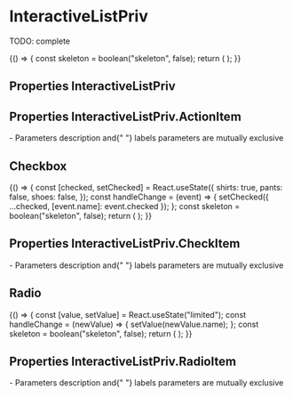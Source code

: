 

<Meta title="Components/InteractiveListPriv" component={InteractiveListPriv} />

# InteractiveListPriv

TODO: complete

<Preview>
  <Story name="default" parameters={{ decorators: [withKnobs, withA11y] }}>
    {() => {
      const skeleton = boolean("skeleton", false);
      return (
        <InteractiveListPriv
          addItemLabel="Add a variant"
          onClickAddItem={action("onClickAddItem")}
          skeleton={skeleton}
        >
          <InteractiveListPriv.ActionItem
            title="Color"
            name="color"
            labels={[
              { id: "1", label: "pink", colorTag: "#E68CFA" },
              { id: "2", label: "black", colorTag: "#000000" },
              { id: "3", label: "red", colorTag: "#ff0000" },
              { id: "4", label: "blue", colorTag: "#027cdc" },
              { id: "5", label: "gray", colorTag: "#f9f9f9" },
              { id: "6", label: "light gray", colorTag: "#fafafa" },
              { id: "7", label: "dark blue", colorTag: "#2c3357" },
            ]}
            skeleton={skeleton}
            onChange={action("onChange")}
          />
          <InteractiveListPriv.ActionItem
            title="Size"
            name="size"
            labels={[
              { id: "1", label: "S" },
              { id: "2", label: "XS" },
            ]}
            onChange={action("onChange")}
            skeleton={skeleton}
          />
          <InteractiveListPriv.ActionItem
            title="Variant"
            name="variant"
            description="description"
            onChange={action("onChange")}
            skeleton={skeleton}
          />
        </InteractiveListPriv>
      );
    }}
  </Story>
</Preview>

## Properties InteractiveListPriv

<Props of={InteractiveListPriv} />

## Properties InteractiveListPriv.ActionItem

<Props of={InteractiveListPriv.ActionItem} />
<Text>
  - Parameters <Text appearance="primary">description </Text> and{" "}
  <Text appearance="primary"> labels </Text> parameters are mutually exclusive
</Text>

## Checkbox

<Preview withToolbar>
  <Story name="checkbox" parameters={{ decorators: [withKnobs, withA11y] }}>
    {() => {
      const [checked, setChecked] = React.useState({
        shirts: true,
        pants: false,
        shoes: false,
      });
      const handleChange = (event) => {
        setChecked({ ...checked, [event.name]: event.checked });
      };
      const skeleton = boolean("skeleton", false);
      return (
        <InteractiveListPriv skeleton={skeleton}>
          <InteractiveListPriv.CheckItem
            title="Shirts"
            name="shirts"
            checked={checked.shirts}
            skeleton={skeleton}
            onChange={handleChange}
          />
          <InteractiveListPriv.CheckItem
            title="Pants"
            name="pants"
            checked={checked.pants}
            skeleton={skeleton}
            onChange={handleChange}
          />
          <InteractiveListPriv.CheckItem
            title="Shoes"
            name="shoes"
            checked={checked.shoes}
            skeleton={skeleton}
            onChange={handleChange}
          />
        </InteractiveListPriv>
      );
    }}
  </Story>
</Preview>

## Properties InteractiveListPriv.CheckItem

<Props of={InteractiveListPriv.CheckItem} />
<Text>
  - Parameters <Text appearance="primary">description </Text> and{" "}
  <Text appearance="primary"> labels </Text> parameters are mutually exclusive
</Text>

## Radio

<Preview withToolbar>
  <Story name="radio" parameters={{ decorators: [withKnobs, withA11y] }}>
    {() => {
      const [value, setValue] = React.useState("limited");
      const handleChange = (newValue) => {
        setValue(newValue.name);
      };
      const skeleton = boolean("skeleton", false);
      return (
        <InteractiveListPriv>
          <InteractiveListPriv.RadioItem
            title="Limited"
            value="limited"
            checked={value === "limited"}
            onChange={handleChange}
            skeleton={skeleton}
          />
          <InteractiveListPriv.RadioItem
            title="Unlimited"
            value="unlimited"
            checked={value === "unlimited"}
            onChange={handleChange}
            skeleton={skeleton}
          />
        </InteractiveListPriv>
      );
    }}
  </Story>
</Preview>

## Properties InteractiveListPriv.RadioItem

<Props of={InteractiveListPriv.RadioItem} />
<Text>
  - Parameters <Text appearance="primary">description </Text> and{" "}
  <Text appearance="primary"> labels </Text> parameters are mutually exclusive
</Text>
